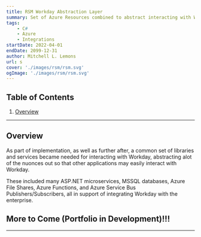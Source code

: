 ```yaml
---
title: RSM Workday Abstraction Layer
summary: Set of Azure Resources combined to abstract interacting with Workday for ease of re-use in implmeenting integrations.
tags:
    - C#
    - Azure
    - Integrations
startDate: 2022-04-01
endDate: 2099-12-31
author: Mitchell L. Lemons
url: s
cover: './images/rsm/rsm.svg'
ogImage: './images/rsm/rsm.svg'
---
```


## Table of Contents
1. [Overview](#overview)

---


## Overview
As part of implementation, as well as further after, a common set of libraries and services became needed for interacting with Workday, abstracting alot of the nuonces out so that other applications may easily interact with Workday.

These included many ASP.NET microservices, MSSQL databases, Azure File Shares, Azure Functions, and Azure Service Bus Publishers/Subscribers, all in support of integrating Workday with the enterprise.

## More to Come (Portfolio in Development)!!!

---